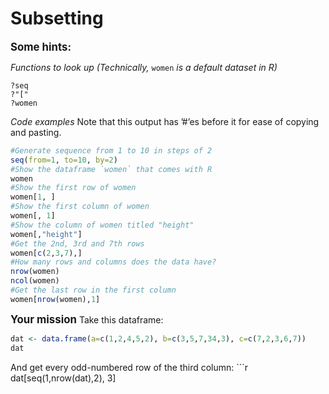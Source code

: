 Subsetting
========================================================

<big>**Some hints:**</big>

*Functions to look up (Technically,* `women` *is a default dataset in R)*
```
?seq
?"["
?women
```
*Code examples*
Note that this output has '#'es before it for ease of copying and pasting.
```r
#Generate sequence from 1 to 10 in steps of 2
seq(from=1, to=10, by=2)
#Show the dataframe `women` that comes with R
women
#Show the first row of women
women[1, ]
#Show the first column of women
women[, 1]
#Show the column of women titled "height"
women[,"height"]
#Get the 2nd, 3rd and 7th rows
women[c(2,3,7),]
#How many rows and columns does the data have?
nrow(women)
ncol(women)
#Get the last row in the first column
women[nrow(women),1]
```

<big>**Your mission**</big>
Take this dataframe:
```r
dat <- data.frame(a=c(1,2,4,5,2), b=c(3,5,7,34,3), c=c(7,2,3,6,7))
dat
```
And get every odd-numbered row of the third column:
```r
dat[seq(1,nrow(dat),2), 3]